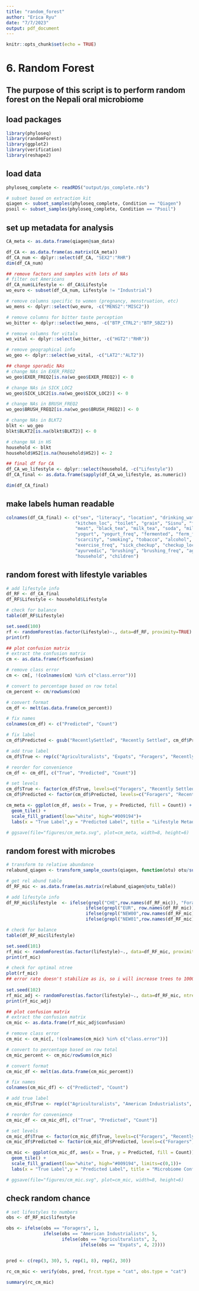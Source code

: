 ```yaml
---
title: "random_forest"
author: "Erica Ryu"
date: "7/7/2023"
output: pdf_document
---
```


```r
knitr::opts_chunk$set(echo = TRUE)
```

# 6. Random Forest

## The purpose of this script is to perform random forest on the Nepali oral microbiome

## load packages
```r
library(phyloseq)
library(randomForest)
library(ggplot2)
library(verification)
library(reshape2)
```

## load data
```r
phyloseq_complete <- readRDS("output/ps_complete.rds")

# subset based on extraction kit
qiagen <- subset_samples(phyloseq_complete, Condition == "Qiagen")
psoil <- subset_samples(phyloseq_complete, Condition == "Psoil")
```

## set up metadata for analysis
```r
CA_meta <- as.data.frame(qiagen@sam_data)

df_CA <- as.data.frame(as.matrix(CA_meta))
df_CA_num <- dplyr::select(df_CA, "SEX2":"RHR")
dim(df_CA_num)

## remove factors and samples with lots of NAs
# filter out Americans
df_CA_num$Lifestyle <- df_CA$Lifestyle
wo_euro <- subset(df_CA_num, Lifestyle != "Industrial")

# remove columns specific to women (pregnancy, menstruation, etc)
wo_mens <- dplyr::select(wo_euro, -c("MENS2":"MISC2"))

# remove columns for bitter taste perception
wo_bitter <- dplyr::select(wo_mens, -c("BTP_CTRL2":"BTP_SBZ2"))

# remove columns for vitals
wo_vital <- dplyr::select(wo_bitter, -c("HGT2":"RHR"))

# remove geographical info
wo_geo <- dplyr::select(wo_vital, -c("LAT2":"ALT2"))

## change sporadic NAs
# change NAs in EXER_FREQ2
wo_geo$EXER_FREQ2[is.na(wo_geo$EXER_FREQ2)] <- 0

# change NAs in SICK_LOC2
wo_geo$SICK_LOC2[is.na(wo_geo$SICK_LOC2)] <- 0

# change NAs in BRUSH_FREQ2
wo_geo$BRUSH_FREQ2[is.na(wo_geo$BRUSH_FREQ2)] <- 0

# change NAs in BLKT2
blkt <- wo_geo
blkt$BLKT2[is.na(blkt$BLKT2)] <- 0

# change NA in HS
household <- blkt
household$HS2[is.na(household$HS2)] <- 2

## final df for CA
df_CA_wo_lifestyle <- dplyr::select(household, -c("Lifestyle"))
df_CA_final <- as.data.frame(sapply(df_CA_wo_lifestyle, as.numeric))

dim(df_CA_final)
```

## make labels human readable
```r
colnames(df_CA_final) <- c("sex", "literacy", "location", "drinking_water", "fuel", 
                          "kitchen_loc", "toilet", "grain", "Sisnu", "fish", 
                          "meat", "black_tea", "milk_tea", "soda", "milk", 
                          "yogurt", "yogurt_freq", "fermented", "ferm_freq", "food_source", 
                          "scarcity", "smoking", "tobacco", "alcohol", "exercise", 
                          "exercise_freq", "sick_checkup", "checkup_loc", "health_travel", "meds", 
                          "ayurvedic", "brushing", "brushing_freq", "age", "education", 
                          "household", "children")
```

## random forest with lifestyle variables
```r
# add lifestyle info
df_RF <- df_CA_final
df_RF$Lifestyle <- household$Lifestyle

# check for balance
table(df_RF$Lifestyle)

set.seed(100)
rf <- randomForest(as.factor(Lifestyle)~., data=df_RF, proximity=TRUE) 
print(rf)

## plot confusion matrix
# extract the confusion matrix
cm <- as.data.frame(rf$confusion)

# remove class error
cm <- cm[, !(colnames(cm) %in% c("class.error"))]

# convert to percentage based on row total
cm_percent <- cm/rowSums(cm)

# convert format
cm_df <- melt(as.data.frame(cm_percent))

# fix names 
colnames(cm_df) <- c("Predicted", "Count")

# fix label
cm_df$Predicted <- gsub("RecentlySettled", "Recently Settled", cm_df$Predicted)

# add true label
cm_df$True <- rep(c("Agriculturalists", "Expats", "Foragers", "Recently Settled"), times = 4)

# reorder for convenience
cm_df <- cm_df[, c("True", "Predicted", "Count")]

# set levels
cm_df$True <- factor(cm_df$True, levels=c("Foragers", "Recently Settled", "Agriculturalists", "Expats"))
cm_df$Predicted <- factor(cm_df$Predicted, levels=c("Foragers", "Recently Settled", "Agriculturalists", "Expats"))

cm_meta <- ggplot(cm_df, aes(x = True, y = Predicted, fill = Count)) +
  geom_tile() +
  scale_fill_gradient(low="white", high="#009194")+
  labs(x = "True Label",y = "Predicted Label", title = "Lifestyle Metadata Confusion Matrix")

# ggsave(file="figures/cm_meta.svg", plot=cm_meta, width=8, height=6)

```

## random forest with microbes
```r
# transform to relative abundance
relabund_qiagen <- transform_sample_counts(qiagen, function(otu) otu/sum(otu))

# get rel abund table
df_RF_mic <- as.data.frame(as.matrix(relabund_qiagen@otu_table))

# add lifestyle info
df_RF_mic$lifestyle  <- ifelse(grepl("CHE",row.names(df_RF_mic)), "Foragers",
                              ifelse(grepl("EUR", row.names(df_RF_mic)), "American Industrialists",
                              ifelse(grepl("NEW00",row.names(df_RF_mic)) | grepl("NEW10",row.names(df_RF_mic)) | grepl("THA",row.names(df_RF_mic)), "Agriculturalists",
                              ifelse(grepl("NEW01",row.names(df_RF_mic)) | grepl("NEW11",row.names(df_RF_mic)), "Expats", "Recently Settled"))))

# check for balance
table(df_RF_mic$lifestyle)

set.seed(101)
rf_mic <- randomForest(as.factor(lifestyle)~., data=df_RF_mic, proximity=TRUE) 
print(rf_mic)

# check for optimal ntree
plot(rf_mic)
## error rate doesn't stabilize as is, so i will increase trees to 1000
         
set.seed(102)
rf_mic_adj <- randomForest(as.factor(lifestyle)~., data=df_RF_mic, ntree=1000, proximity=TRUE) 
print(rf_mic_adj)

## plot confusion matrix
# extract the confusion matrix
cm_mic <- as.data.frame(rf_mic_adj$confusion)

# remove class error
cm_mic <- cm_mic[, !(colnames(cm_mic) %in% c("class.error"))]

# convert to percentage based on row total
cm_mic_percent <- cm_mic/rowSums(cm_mic)

# convert format
cm_mic_df <- melt(as.data.frame(cm_mic_percent))

# fix names 
colnames(cm_mic_df) <- c("Predicted", "Count")

# add true label
cm_mic_df$True <- rep(c("Agriculturalists", "American Industrialists", "Expats", "Foragers", "Recently Settled"), times = 5)

# reorder for convenience
cm_mic_df <- cm_mic_df[, c("True", "Predicted", "Count")]

# set levels
cm_mic_df$True <- factor(cm_mic_df$True, levels=c("Foragers", "Recently Settled", "Agriculturalists", "Expats", "American Industrialists"))
cm_mic_df$Predicted <- factor(cm_mic_df$Predicted, levels=c("Foragers", "Recently Settled", "Agriculturalists", "Expats", "American Industrialists"))

cm_mic <- ggplot(cm_mic_df, aes(x = True, y = Predicted, fill = Count)) +
  geom_tile() +
  scale_fill_gradient(low="white", high="#009194", limits=c(0,1))+
  labs(x = "True Label",y = "Predicted Label", title = "Microbiome Confusion Matrix")

# ggsave(file="figures/cm_mic.svg", plot=cm_mic, width=8, height=6)
```

## check random chance
```r
# set lifestyles to numbers
obs <- df_RF_mic$lifestyle

obs <- ifelse(obs == "Foragers", 1, 
              ifelse(obs == "American Industrialists", 5,
                     ifelse(obs == "Agriculturalists", 3,
                            ifelse(obs == "Expats", 4, 2))))


pred <- c(rep(3, 30), 5, rep(1, 8), rep(2, 30))

rc_cm_mic <- verify(obs, pred, frcst.type = "cat", obs.type = "cat")

summary(rc_cm_mic)
```

